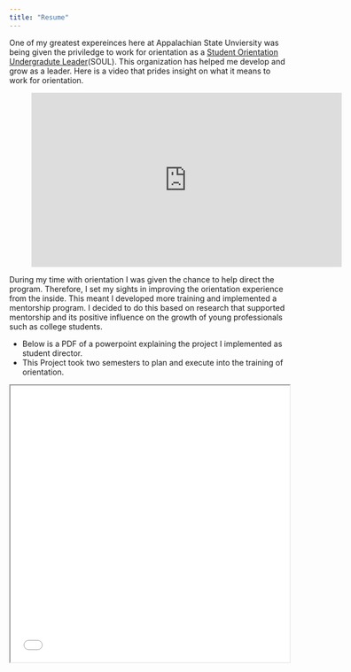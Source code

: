 ---
title: "Resume"
---

One of my greatest expereinces here at Appalachian State Unviersity was being given the priviledge to work for orientation as a [Student Orientation Undergradute Leader](https://workfororientation.appstate.edu/soul)(SOUL).  This organization has helped me develop and grow as a leader.  Here is a video that prides insight on what it means to work for orientation.

<figure align = "middle">
<iframe width="560" height="315" src="https://www.youtube.com/embed/pzh8AwstP-M" frameborder="0" allow="autoplay; encrypted-media" allowfullscreen></iframe>
</figure>


During my time with orientation I was given the chance to help direct the program.  Therefore, I set my sights in improving the orientation experience from the inside.  This meant I developed more training and implemented a mentorship program.  I decided to do this based on research that supported mentorship and its positive influence on the growth of young professionals such as college students. 

* Below is a PDF of a powerpoint explaining the project I implemented as student director.  
* This Project took two semesters to plan and execute into the training of orientation.  

<iframe src="./SOUL_nile_director_project.pdf" width="100%" height="500px">

</iframe>

